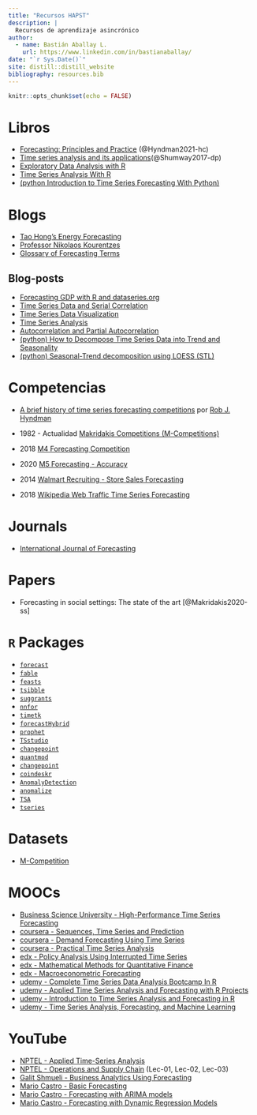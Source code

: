 ```yaml
---
title: "Recursos HAPST"
description: |
  Recursos de aprendizaje asincrónico
author:
  - name: Bastián Aballay L.
    url: https://www.linkedin.com/in/bastianaballay/
date: "`r Sys.Date()`"
site: distill::distill_website
bibliography: resources.bib
---
```


```r
knitr::opts_chunk$set(echo = FALSE)
```

# Libros

+ [Forecasting: Principles and Practice](https://otexts.com/fpp3/) (@Hyndman2021-hc)
+ [Time series analysis and its applications](https://www.stat.pitt.edu/stoffer/tsa4/index.html)(@Shumway2017-dp)
+ [Exploratory Data Analysis with R](https://bookdown.org/rdpeng/exdata/)
+ [Time Series Analysis With R](https://nicolarighetti.github.io/Time-Series-Analysis-With-R/)
+ [(python Introduction to Time Series Forecasting With Python)](https://machinelearningmastery.com/introduction-to-time-series-forecasting-with-python/)

# Blogs

+ [Tao Hong's Energy Forecasting](http://blog.drhongtao.com/)
+ [Professor Nikolaos Kourentzes](https://kourentzes.com/forecasting/)
+ [Glossary of Forecasting Terms](https://robjhyndman.com/mwh3/FG4.pdf)

## Blog-posts

+ [Forecasting GDP with R and dataseries.org](http://www.christophsax.com/2017/05/02/forecasting-gdp/)
+ [Time Series Data and Serial Correlation](https://www.econometrics-with-r.org/14-2-tsdasc.html)
+ [Time Series Data Visualization](https://dcl-data-vis.stanford.edu/)
+ [Time Series Analysis](http://r-statistics.co/Time-Series-Analysis-With-R.html)
+ [Autocorrelation and Partial Autocorrelation](https://www.mathworks.com/help/econ/autocorrelation-and-partial-autocorrelation.html)
+ [(python) How to Decompose Time Series Data into Trend and Seasonality](https://machinelearningmastery.com/decompose-time-series-data-trend-seasonality/)
+ [(python) Seasonal-Trend decomposition using LOESS (STL) ](https://www.statsmodels.org/dev/examples/notebooks/generated/stl_decomposition.html)


# Competencias

+ [A brief history of time series forecasting competitions](https://robjhyndman.com/hyndsight/forecasting-competitions/) por [Rob J. Hyndman](https://robjhyndman.com/)

+ 1982 - Actualidad [Makridakis Competitions (M-Competitions) ](https://en.wikipedia.org/wiki/Makridakis_Competitions)

+ 2018 [M4 Forecasting Competition](ttps://forecasters.org/blog/2017/11/10/m4-forecasting-competition/)

+ 2020 [M5 Forecasting - Accuracy](https://www.kaggle.com/c/m5-forecasting-accuracy/)

+ 2014 [Walmart Recruiting - Store Sales Forecasting](https://www.kaggle.com/c/walmart-recruiting-store-sales-forecasting)

+ 2018 [Wikipedia Web Traffic Time Series Forecasting](https://www.kaggle.com/c/web-traffic-time-series-forecasting/)

# Journals

+ [International Journal of Forecasting](https://forecasters.org/ijf/)

# Papers

+ Forecasting in social settings: The state of the art [@Makridakis2020-ss]

# `R` Packages

+ [`forecast`](https://cran.r-project.org/web/packages/forecast/index.html)
+ [`fable`](https://cran.r-project.org/web/packages/fable/index.html)
+ [`feasts`](https://cran.r-project.org/web/packages/feasts/index.html)
+ [`tsibble`](https://cran.r-project.org/web/packages/tsibble/index.html)
+ [`suggrants`](https://cran.r-project.org/web/packages/sugrrants/index.html)
+ [`nnfor`](https://cran.r-project.org/web/packages/nnfor/index.html)
+ [`timetk`](https://cran.r-project.org/web/packages/timetk/index.html)
+ [`forecastHybrid`](https://cran.r-project.org/web/packages/forecastHybrid/index.html)
+ [`prophet`](https://cran.r-project.org/web/packages/prophet/index.html)
+ [`TSstudio`](https://cran.r-project.org/web/packages/TSstudio/)
+ [`changepoint`](https://cran.r-project.org/web/packages/changepoint/index.html)
+ [`quantmod`](https://www.quantmod.com/)
+ [`changepoint`](https://cran.r-project.org/web/packages/changepoint/index.html)
+ [`coindeskr`](https://github.com/amrrs/coindeskr)
+ [`AnomalyDetection`](https://github.com/twitter/AnomalyDetection)
+ [`anomalize`](https://cran.r-project.org/web/packages/anomalize/index.html)
+ [`TSA`](https://cran.r-project.org/web/packages/TSA/index.html)
+ [`tseries`](https://cran.r-project.org/web/packages/tseries/index.html)

# Datasets

+ [M-Competition](https://forecasters.org/resources/time-series-data/m-competition/)

# MOOCs

+ [Business Science University - High-Performance Time Series Forecasting ](https://university.business-science.io/p/ds4b-203-r-high-performance-time-series-forecasting)
+ [coursera - Sequences, Time Series and Prediction](https://www.coursera.org/learn/tensorflow-sequences-time-series-and-prediction)
+ [coursera - Demand Forecasting Using Time Series](https://www.coursera.org/learn/demand-prediction-using-time-series)
+ [coursera - Practical Time Series Analysis](https://www.coursera.org/learn/practical-time-series-analysis)
+ [edx - Policy Analysis Using Interrupted Time Series](https://www.edx.org/course/policy-analysis-using-interrupted-time-series?index=product&queryID=1e4c350066762ecf3adb20d1c23ed9c6&position=4)
+ [edx - Mathematical Methods for Quantitative Finance](https://www.edx.org/course/mathematical-methods-for-quantitative-finance?index=product&queryID=1e4c350066762ecf3adb20d1c23ed9c6&position=2)
+ [edx - Macroeconometric Forecasting](https://www.edx.org/course/macroeconometric-forecasting-2?index=product&queryID=1e4c350066762ecf3adb20d1c23ed9c6&position=1)
+ [udemy - Complete Time Series Data Analysis Bootcamp In R ](https://www.udemy.com/course/complete-time-series-data-analysis-bootcamp-in-r/)
+ [udemy - Applied Time Series Analysis and Forecasting with R Projects ](https://www.udemy.com/course/r-applied-time-series-analysis-forecasting-r-projects-r-tutorials/)
+ [udemy - Introduction to Time Series Analysis and Forecasting in R ](https://www.udemy.com/course/time-series-analysis-and-forecasting-in-r/)
+ [udemy - Time Series Analysis, Forecasting, and Machine Learning ](https://www.udemy.com/course/time-series-analysis/) 

# YouTube

+ [NPTEL - Applied Time-Series Analysis](https://www.youtube.com/playlist?list=PLvOh309NvHlH0lVEyBFTv3oJ_TbDAWkP7)
+ [NPTEL - Operations and Supply Chain](https://www.youtube.com/watch?v=MbNmIZNy3qI&list=PL040D2F9406691BE6&index=4) (Lec-01, Lec-02, Lec-03)
+ [Galit Shmueli - Business Analytics Using Forecasting](https://www.youtube.com/watch?v=y5HG8ZQ_mfE&list=PLoK4oIB1jeK0LHLbZW3DTT05e4srDYxFq)
+ [Mario Castro - Basic Forecasting](https://www.youtube.com/watch?v=RrRQq0OkRcI&list=PLvO5R9cL9m4QkpZCTXFjPwT3ZJvUZgN3o)
+ [Mario Castro - Forecasting with ARIMA models](https://www.youtube.com/watch?v=gl4zWosvQJg&list=PLvO5R9cL9m4QFb428_oryDTeCyJHm8vb_)
+ [Mario Castro - Forecasting with Dynamic Regression Models](https://www.youtube.com/watch?v=ZE393XLAmu8&list=PLvO5R9cL9m4Qe8Ie99QVvSt-igcEa5Dii)